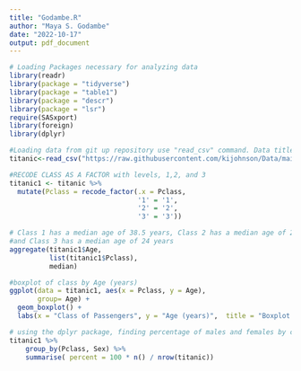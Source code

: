```yaml
---
title: "Godambe.R"
author: "Maya S. Godambe"
date: "2022-10-17"
output: pdf_document
---
```

```r
# Loading Packages necessary for analyzing data
library(readr) 
library(package = "tidyverse")
library(package = "table1")
library(package = "descr")
library(package = "lsr")
require(SASxport)
library(foreign)
library(dplyr)
```

```r
#Loading data from git up repository use "read_csv" command. Data titled "titanic"
titanic<-read_csv("https://raw.githubusercontent.com/kijohnson/Data/main/titanic.csv")

#RECODE CLASS AS A FACTOR with levels, 1,2, and 3
titanic1 <- titanic %>%
  mutate(Pclass = recode_factor(.x = Pclass,
                                '1' = '1',
                                '2' = '2',
                                '3' = '3')) 
```
```r
# Class 1 has a median age of 38.5 years, Class 2 has a median age of 29 years, 
#and Class 3 has a median age of 24 years
aggregate(titanic1$Age,
          list(titanic1$Pclass),
          median)
```

```r
#boxplot of class by Age (years)
ggplot(data = titanic1, aes(x = Pclass, y = Age),
       group= Age) +
  geom_boxplot() +
  labs(x = "Class of Passengers", y = "Age (years)",  title = "Boxplot 1. Class by Age ")
```

```r
# using the dplyr package, finding percentage of males and females by class
titanic1 %>% 
    group_by(Pclass, Sex) %>%
    summarise( percent = 100 * n() / nrow(titanic))
```





